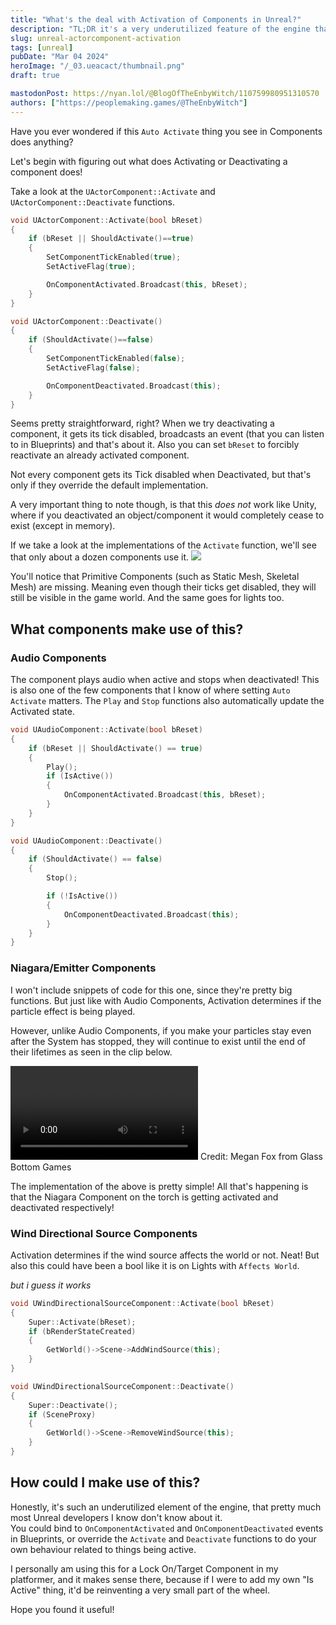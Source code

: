 ```yaml
---
title: "What's the deal with Activation of Components in Unreal?"
description: "TL;DR it's a very underutilized feature of the engine that's probably only used in 2 things you care about"
slug: unreal-actorcomponent-activation
tags: [unreal]
pubDate: "Mar 04 2024"
heroImage: "/_03.ueacact/thumbnail.png"
draft: true

mastodonPost: https://nyan.lol/@BlogOfTheEnbyWitch/110759980951310570
authors: ["https://peoplemaking.games/@TheEnbyWitch"]
---
```


Have you ever wondered if this `Auto Activate` thing you see in Components does anything?

Let's begin with figuring out what does Activating or Deactivating a component does!

Take a look at the `UActorComponent::Activate` and `UActorComponent::Deactivate` functions.

```cpp
void UActorComponent::Activate(bool bReset)
{
	if (bReset || ShouldActivate()==true)
	{
		SetComponentTickEnabled(true);
		SetActiveFlag(true);

		OnComponentActivated.Broadcast(this, bReset);
	}
}

void UActorComponent::Deactivate()
{
	if (ShouldActivate()==false)
	{
		SetComponentTickEnabled(false);
		SetActiveFlag(false);

		OnComponentDeactivated.Broadcast(this);
	}
}
```

Seems pretty straightforward, right? When we try deactivating a component, it gets its tick disabled, broadcasts an event (that you can listen to in Blueprints) and that's about it. Also you can set `bReset` to forcibly reactivate an already activated component.


<Note>
  Not every component gets its Tick disabled when Deactivated, but that's only
  if they override the default implementation.
</Note>

A very important thing to note though, is that this _does not_ work like Unity, where if you deactivated an object/component it would completely cease to exist (except in memory).

If we take a look at the implementations of the `Activate` function, we'll see that only about a dozen components use it.
![](/_03.ueacact/implementations.png)

You'll notice that Primitive Components (such as Static Mesh, Skeletal Mesh) are missing. Meaning even though their ticks get disabled, they will still be visible in the game world. And the same goes for lights too.

## What components make use of this?

### Audio Components

The component plays audio when active and stops when deactivated! This is also one of the few components that I know of where setting `Auto Activate` matters. The `Play` and `Stop` functions also automatically update the Activated state.

```cpp
void UAudioComponent::Activate(bool bReset)
{
	if (bReset || ShouldActivate() == true)
	{
		Play();
		if (IsActive())
		{
			OnComponentActivated.Broadcast(this, bReset);
		}
	}
}

void UAudioComponent::Deactivate()
{
	if (ShouldActivate() == false)
	{
		Stop();

		if (!IsActive())
		{
			OnComponentDeactivated.Broadcast(this);
		}
	}
}
```

### Niagara/Emitter Components

I won't include snippets of code for this one, since they're pretty big functions. But just like with Audio Components, Activation determines if the particle effect is being played.

However, unlike Audio Components, if you make your particles stay even after the System has stopped, they will continue to exist until the end of their lifetimes as seen in the clip below.

<video controls>
  <source src="/_03.ueacact/torch_example.mp4" type="video/mp4" />
</video>
Credit: Megan Fox from Glass Bottom Games

The implementation of the above is pretty simple! All that's happening is that the Niagara Component on the torch is getting activated and deactivated respectively!

### Wind Directional Source Components

Activation determines if the wind source affects the world or not. Neat! But also this could have been a bool like it is on Lights with `Affects World`.

_but i guess it works_

```cpp
void UWindDirectionalSourceComponent::Activate(bool bReset)
{
	Super::Activate(bReset);
	if (bRenderStateCreated)
	{
		GetWorld()->Scene->AddWindSource(this);
	}
}

void UWindDirectionalSourceComponent::Deactivate()
{
	Super::Deactivate();
	if (SceneProxy)
	{
		GetWorld()->Scene->RemoveWindSource(this);
	}
}
```

## How could I make use of this?

Honestly, it's such an underutilized element of the engine, that pretty much most Unreal developers I know don't know about it.  
You could bind to `OnComponentActivated` and `OnComponentDeactivated` events in Blueprints, or override the `Activate` and `Deactivate` functions to do your own behaviour related to things being active.

I personally am using this for a Lock On/Target Component in my platformer, and it makes sense there, because if I were to add my own "Is Active" thing, it'd be reinventing a very small part of the wheel.

Hope you found it useful!


<KoFi />
